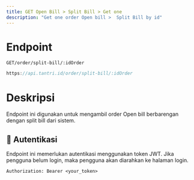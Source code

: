 ```yaml
---
title: GET Open Bill > Split Bill > Get one
description: "Get one order Open bill >  Split Bill by id"
---
```


# Endpoint

`GET/order/split-bill/:idOrder`

```ts
https://api.tantri.id/order/split-bill/:idOrder
```

# Deskripsi

Endpoint ini digunakan untuk mengambil order Open bill berbarengan dengan split bill dari sistem.

## 🔑 Autentikasi

Endpoint ini memerlukan autentikasi menggunakan token JWT. Jika pengguna belum login, maka pengguna akan diarahkan ke halaman login.

```http
Authorization: Bearer <your_token>
```
